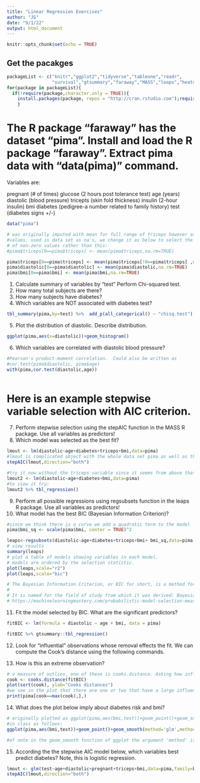 ```yaml
---
title: "Linear Regression Exercises"
author: "JG"
date: "9/1/22"
output: html_document
---
```


```r
knitr::opts_chunk$set(echo = TRUE)
```

## Get the pacakges
```r
packageList <- c("knitr","ggplot2","tidyverse","tableone","readr",
                 "survival","gtsummary","faraway","MASS","leaps","heatmap3")
for(package in packageList){
  if(!require(package,character.only = TRUE)){
    install.packages(package, repos = "http://cran.rstudio.com");require(package,character.only = TRUE);}
    }
```

# The R package “faraway” has the dataset “pima”. Install and load the R package “faraway”. Extract pima data with “data(pima)” command.

Variables are:

pregnant (# of times)
glucose (2 hours post tolerance test)
age (years)
diastolic (blood pressure)
tricepts (skin fold thickness)
insulin (2-hour insulin)
bmi
diabetes (pedigree-a number related to family history)
test (diabetes signs +/-)

```r
data("pima")

# was originally imputed with mean for full range of triceps however as many zero
#values, used in data set as na's, we change it as below to select the complent set
# of non-zero values rather than this:
#pima$triceps[0==pima$triceps] <- mean(pima$triceps,na.rm=TRUE)

pima$triceps[0==pima$triceps] <- mean(pima$triceps[!0==pima$triceps] ,na.rm=TRUE)
pima$diastolic[0==pima$diastolic] <- mean(pima$diastolic,na.rm=TRUE)
pima$bmi[0==pima$bmi] <- mean(pima$bmi,na.rm=TRUE)


```


1. Calculate summary of variables by "test" Perform Chi-squared test.
2. How many total subjects are there?
3. How many subjects have diabetes?
4. Which variables are NOT associated with diabetes test?

```r

tbl_summary(pima,by=test) %>%  add_p(all_categorical() ~ "chisq.test")

```


	
5. Plot the distribution of diastolic. Describe distribution.

```r
ggplot(pima,aes(x=diastolic))+geom_histogram()

```

6. Which variables are correlated with diastolic blood pressure?

```r
#Pearson's product-moment correlation.  Could also be written as 
#cor.test(pima$diastolic, pima$age)
with(pima,cor.test(diastolic,age))



```


# Here is an example stepwise variable selection with AIC criterion.

7. Perform stepwise selection using the stepAIC function in the MASS R package. Use all variables as predictors!
8. Which model was selected as the best fit?

```r
lmout <- lm(diastolic~age+diabetes+triceps+bmi,data=pima)
#lmout is complicated object with the whole data set pima as well as the model made with lm and various other aspects of it statistically.  Below stepAIC function takes lmout and uses bidirectional approach to variable selection to optimize model.  AIC is the Aikake Information Criteria one of several approaches to this process.  Lower AIC value is better.
stepAIC(lmout,direction="both")

#try it now without the triceps variable since it seems from above that it does not help
lmout2 <- lm(diastolic~age+diabetes+bmi,data=pima)
#to view it try:
lmout2 %>% tbl_regression()
```


9. Perform all possible regressions using regsubsets function in the leaps R package. Use all variables as predictors!
10. What model has the best BIC (Bayesian Information Criterion)?


```r

#since we think there is a curve we add a quadratic term to the model
pima$bmi_sq <- scale(pima$bmi, center = TRUE)^2

leaps<-regsubsets(diastolic~age+diabetes+triceps+bmi+ bmi_sq,data=pima,nbest=10)
# view results 
summary(leaps)
# plot a table of models showing variables in each model.
# models are ordered by the selection statistic.
plot(leaps,scale="r2")
plot(leaps,scale="bic")

# The Bayesian Information Criterion, or BIC for short, is a method for scoring and selecting a model.
# 
# It is named for the field of study from which it was derived: Bayesian probability and inference. Like AIC, it is appropriate for models fit under the maximum likelihood estimation framework. For additional information see:
# https://machinelearningmastery.com/probabilistic-model-selection-measures/

```

11. Fit the model selected by BIC. What are the significant predictors?

```r
fitBIC <- lm(formula = diastolic ~ age + bmi, data = pima)

fitBIC %>% gtsummary::tbl_regression()


```
12. Look for “influential” observations whose removal effects the fit.
We can compute the Cook’s distance using the following commands.

13. How is this an extreme observation?

```r
# a measure of outlies, one of these is cooks.distance. Asking how influential is that observation? What if we took it out, does it change the parameter slopes?
cook <- cooks.distance(fitBIC)
plot(sort(cook), ylab="Cooks distances")
#we see in the plot that there are one or two that have a large influence and we can drill down to that observation as below by selecting the max cook 
print(pima[cook==max(cook),],)


```


14. What does the plot below imply about diabetes risk and bmi?

```r
# originally plotted as ggplot(pima,aes(bmi,test))+geom_point()+geom_smooth(). Expanded
#in class as follows:
ggplot(pima,aes(bmi,test))+geom_point()+geom_smooth(method='glm',method.args = list(family = "binomial"))+geom_smooth(color='red')

#of note in the geom_smooth function of ggplot the argument 'method' is a smoothing method to generate the curve from the data.  The default is NULL which automatically chooses based upon the # of observations.  If < 1000 obs defaults to 'loess'.  loess (local polynomial regression fitting) is an "auto tuning" function for your model.Think of it as "local estimation" or a nearest neighbor like approach that is weighted to favor nearest neighbors].  If obs > 1000 'method' will try 'gam'(generalized additive model). In the code above 'glm' (generalized linear model) was specified. The rationale for chosing glm in this case was not totally clear to me in class however it does seem to be appropriate for binomial and quasi-binomial factors per its documentation which applies to this example.
```


15. According the the stepwise AIC model below, which variables best predict diabetes? Note, this is logistic regression.

```r
lmout <- glm(test~age+diastolic+pregnant+triceps+bmi,data=pima,family=binomial)
stepAIC(lmout,direction="both")
```






